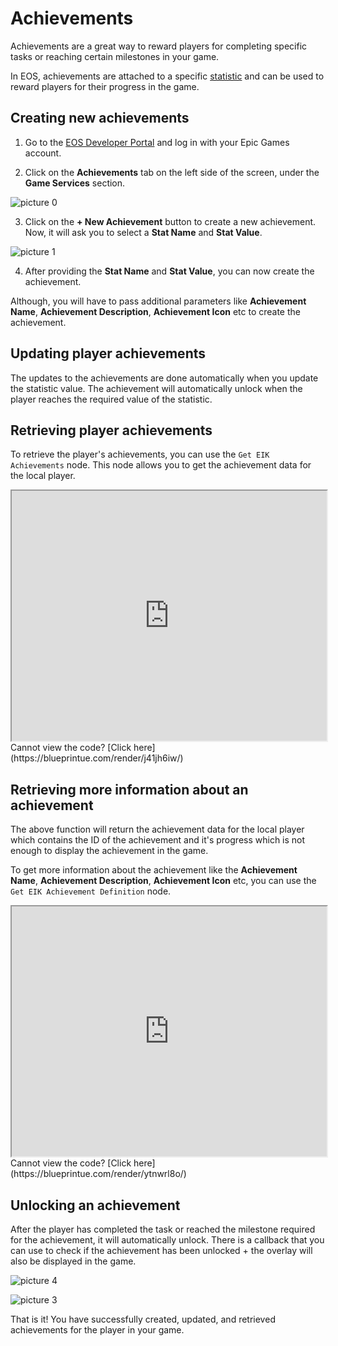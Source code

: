 # Achievements 

Achievements are a great way to reward players for completing specific tasks or reaching certain milestones in your game. 

In EOS, achievements are attached to a specific [statistic](/playerinformation/progression/stats) and can be used to reward players for their progress in the game.

## Creating new achievements

1. Go to the [EOS Developer Portal](https://dev.epicgames.com/portal) and log in with your Epic Games account.

2. Click on the **Achievements** tab on the left side of the screen, under the **Game Services** section.

![picture 0](../../../images/936576d28a577695bb45a7c24e7304ddba5d45cb06e875c90c5e0315b325beed.png)  

3. Click on the **+ New Achievement** button to create a new achievement. Now, it will ask you to select a **Stat Name** and **Stat Value**.

![picture 1](../../../images/f0b1fe9b1ea5ca6d9b221f199a2a0919f4441dbd29ebc02a369906bc4df0fe91.png)

4. After providing the **Stat Name** and **Stat Value**, you can now create the achievement.

Although, you will have to pass additional parameters like **Achievement Name**, **Achievement Description**, **Achievement Icon** etc to create the achievement.


## Updating player achievements

The updates to the achievements are done automatically when you update the statistic value. The achievement will automatically unlock when the player reaches the required value of the statistic.

## Retrieving player achievements

To retrieve the player's achievements, you can use the `Get EIK Achievements` node. This node allows you to get the achievement data for the local player.

<iframe src="https://blueprintue.com/render/j41jh6iw/" scrolling="no" allowfullscreen width="100%" height="400px"></iframe>
Cannot view the code? [Click here](https://blueprintue.com/render/j41jh6iw/)

## Retrieving more information about an achievement

The above function will return the achievement data for the local player which contains the ID of the achievement and it's progress which is not enough to display the achievement in the game.

To get more information about the achievement like the **Achievement Name**, **Achievement Description**, **Achievement Icon** etc, you can use the `Get EIK Achievement Definition` node.


<iframe src="https://blueprintue.com/render/ytnwrl8o/" scrolling="no" allowfullscreen width="100%" height="400px"></iframe>
Cannot view the code? [Click here](https://blueprintue.com/render/ytnwrl8o/)


## Unlocking an achievement

After the player has completed the task or reached the milestone required for the achievement, it will automatically unlock. There is a callback that you can use to check if the achievement has been unlocked + the overlay will also be displayed in the game.

![picture 4](../../../images/9bab3ba76cfd2277ab7fc0ed5431281b3429aedafe04cdeb5b431a821bcb08f1.png)  


![picture 3](../../../images/a71c2057c36dc1cd7ad41ed6acd73c337b32791ec8e6dae0eafc8029911c3095.png)  


That is it! You have successfully created, updated, and retrieved achievements for the player in your game.